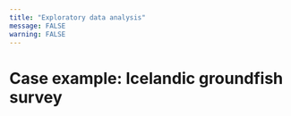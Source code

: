 ```yaml
---
title: "Exploratory data analysis"
message: FALSE
warning: FALSE
---
```


# Case example: Icelandic groundfish survey
